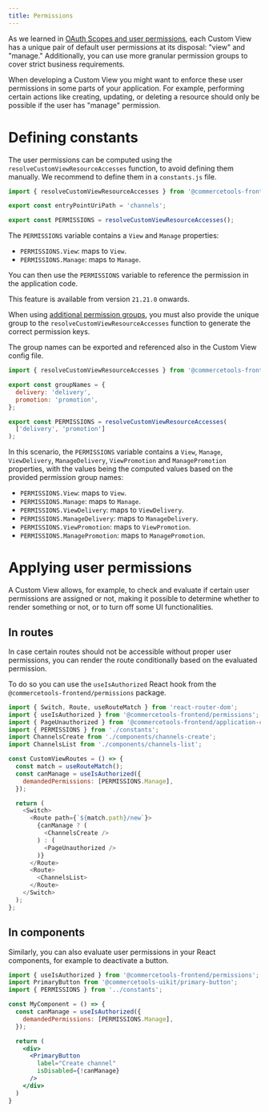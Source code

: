 ```yaml
---
title: Permissions
---
```


As we learned in [OAuth Scopes and user permissions](/concepts/oauth-scopes-and-user-permissions), each Custom View has a unique pair of default user permissions at its disposal: "view" and "manage." Additionally, you can use more granular permission groups to cover strict business requirements.

When developing a Custom View you might want to enforce these user permissions in some parts of your application. For example, performing certain actions like creating, updating, or deleting a resource should only be possible if the user has "manage" permission.

# Defining constants

The user permissions can be computed using the `resolveCustomViewResourceAccesses` function, to avoid defining them manually. We recommend to define them in a `constants.js` file.

```js title="constants.js"
import { resolveCustomViewResourceAccesses } from '@commercetools-frontend/application-config';

export const entryPointUriPath = 'channels';

export const PERMISSIONS = resolveCustomViewResourceAccesses();
```

The `PERMISSIONS` variable contains a `View` and `Manage` properties:

* `PERMISSIONS.View`: maps to `View`.
* `PERMISSIONS.Manage`: maps to `Manage`.

You can then use the `PERMISSIONS` variable to reference the permission in the application code.

<Info>

This feature is available from version `21.21.0` onwards.

When using [additional permission groups](/concepts/oauth-scopes-and-user-permissions#permission-groups), you must also provide the unique group to the `resolveCustomViewResourceAccesses` function to generate the correct permission keys.

The group names can be exported and referenced also in the Custom View config file.

```js title="constants.js" highlightLines="5-8, 12"
import { resolveCustomViewResourceAccesses } from '@commercetools-frontend/application-config';

export const groupNames = {
  delivery: 'delivery',
  promotion: 'promotion',
};

export const PERMISSIONS = resolveCustomViewResourceAccesses(
  ['delivery', 'promotion']
);
```

In this scenario, the `PERMISSIONS` variable contains a `View`, `Manage`, `ViewDelivery`, `ManageDelivery`, `ViewPromotion` and `ManagePromotion` properties, with the values being the computed values based on the provided permission group names:

* `PERMISSIONS.View`: maps to `View`.
* `PERMISSIONS.Manage`: maps to `Manage`.
* `PERMISSIONS.ViewDelivery`: maps to `ViewDelivery`.
* `PERMISSIONS.ManageDelivery`: maps to `ManageDelivery`.
* `PERMISSIONS.ViewPromotion`: maps to `ViewPromotion`.
* `PERMISSIONS.ManagePromotion`: maps to `ManagePromotion`.

</Info>

# Applying user permissions

A Custom View allows, for example, to check and evaluate if certain user permissions are assigned or not, making it possible to determine whether to render something or not, or to turn off some UI functionalities.


## In routes

In case certain routes should not be accessible without proper user permissions, you can render the route conditionally based on the evaluated permission.

To do so you can use the `useIsAuthorized` React hook from the `@commercetools-frontend/permissions` package.

```js title="routes.js" highlightLines="10-12"
import { Switch, Route, useRouteMatch } from 'react-router-dom';
import { useIsAuthorized } from '@commercetools-frontend/permissions';
import { PageUnauthorized } from '@commercetools-frontend/application-components';
import { PERMISSIONS } from './constants';
import ChannelsCreate from './components/channels-create';
import ChannelsList from './components/channels-list';

const CustomViewRoutes = () => {
  const match = useRouteMatch();
  const canManage = useIsAuthorized({
    demandedPermissions: [PERMISSIONS.Manage],
  });

  return (
    <Switch>
      <Route path={`${match.path}/new`}>
        {canManage ? (
          <ChannelsCreate />
        ) : (
          <PageUnauthorized />
        )}
      </Route>
      <Route>
        <ChannelsList>
      </Route>
    </Switch>
  );
};
```

## In components

Similarly, you can also evaluate user permissions in your React components, for example to deactivate a button.

```jsx
import { useIsAuthorized } from '@commercetools-frontend/permissions';
import PrimaryButton from '@commercetools-uikit/primary-button';
import { PERMISSIONS } from '../constants';

const MyComponent = () => {
  const canManage = useIsAuthorized({
    demandedPermissions: [PERMISSIONS.Manage],
  });

  return (
    <div>
      <PrimaryButton
        label="Create channel"
        isDisabled={!canManage}
      />
    </div>
  )
}
```
